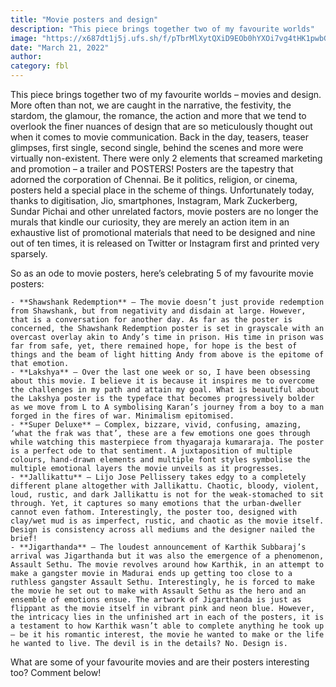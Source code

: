 ```yaml
---
title: "Movie posters and design"
description: "This piece brings together two of my favourite worlds"
image: "https://x687dt1j5j.ufs.sh/f/pTbrMlXytQXiD9EOb0hYXOi7vg4tHK1pwbGSlsTFNoCzc9E8"
date: "March 21, 2022"
author:
category: fbl
---
```


This piece brings together two of my favourite worlds – movies and design. More often than not, we are caught in the narrative, the festivity, the stardom, the glamour, the romance, the action and more that we tend to overlook the finer nuances of design that are so meticulously thought out when it comes to movie communication. Back in the day, teasers, teaser glimpses, first single, second single, behind the scenes and more were virtually non-existent. There were only 2 elements that screamed marketing and promotion – a trailer and POSTERS! Posters are the tapestry that adorned the corporation of Chennai. Be it politics, religion, or cinema, posters held a special place in the scheme of things. Unfortunately today, thanks to digitisation, Jio, smartphones, Instagram, Mark Zuckerberg, Sundar Pichai and other unrelated factors, movie posters are no longer the murals that kindle our curiosity, they are merely an action item in an exhaustive list of promotional materials that need to be designed and nine out of ten times, it is released on Twitter or Instagram first and printed very sparsely.

So as an ode to movie posters, here’s celebrating 5 of my favourite movie posters:

    - **Shawshank Redemption** – The movie doesn’t just provide redemption from Shawshank, but from negativity and disdain at large. However, that is a conversation for another day. As far as the poster is concerned, the Shawshank Redemption poster is set in grayscale with an overcast overlay akin to Andy’s time in prison. His time in prison was far from safe, yet, there remained hope, for hope is the best of things and the beam of light hitting Andy from above is the epitome of that emotion.
    - **Lakshya** – Over the last one week or so, I have been obsessing about this movie. I believe it is because it inspires me to overcome the challenges in my path and attain my goal. What is beautiful about the Lakshya poster is the typeface that becomes progressively bolder as we move from L to A symbolising Karan’s journey from a boy to a man forged in the fires of war. Minimalism epitomised.
    - **Super Deluxe** – Complex, bizzare, vivid, confusing, amazing, ‘what the frak was that’, these are a few emotions one goes through while watching this masterpiece from thyagaraja kumararaja. The poster is a perfect ode to that sentiment. A juxtaposition of multiple colours, hand-drawn elements and multiple font styles symbolise the multiple emotional layers the movie unveils as it progresses.
    - **Jallikattu** – Lijo Jose Pellissery takes edgy to a completely different plane altogether with Jallikattu. Chaotic, bloody, violent, loud, rustic, and dark Jallikattu is not for the weak-stomached to sit through. Yet, it captures so many emotions that the urban-dweller cannot even fathom. Interestingly, the poster too, designed with clay/wet mud is as imperfect, rustic, and chaotic as the movie itself. Design is consistency across all mediums and the designer nailed the brief!
    - **Jigarthanda** – The loudest announcement of Karthik Subbaraj’s arrival was Jigarthanda but it was also the emergence of a phenomenon, Assault Sethu. The movie revolves around how Karthik, in an attempt to make a gangster movie in Madurai ends up getting too close to a ruthless gangster Assault Sethu. Interestingly, he is forced to make the movie he set out to make with Assault Sethu as the hero and an ensemble of emotions ensue. The artwork of Jigarthanda is just as flippant as the movie itself in vibrant pink and neon blue. However, the intricacy lies in the unfinished art in each of the posters, it is a testament to how Karthik wasn’t able to complete anything he took up – be it his romantic interest, the movie he wanted to make or the life he wanted to live. The devil is in the details? No. Design is.

What are some of your favourite movies and are their posters interesting too? Comment below!
